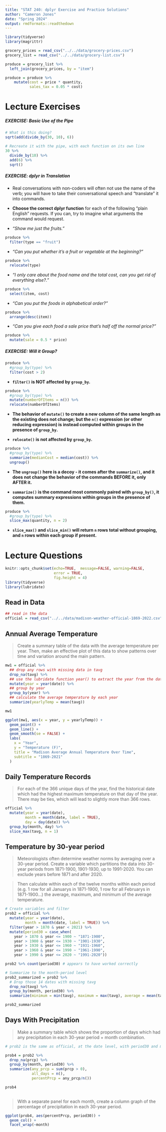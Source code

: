 ---
title: "STAT 240: dplyr Exercise and Practice Solutions"
author: "Cameron Jones"
date: "Spring 2024"
output: rmdformats::readthedown
---

```{r, include = FALSE}
library(tidyverse)
library(magrittr)
```

```{r}
grocery_prices = read_csv("../../data/grocery-prices.csv")
grocery_list = read_csv("../../data/grocery-list.csv")

produce = grocery_list %>% 
  left_join(grocery_prices, by = "item") 

produce = produce %>% 
    mutate(cost = price * quantity,
           sales_tax = 0.05 * cost)
```


# Lecture Exercises

##### EXERCISE: Basic Use of the Pipe

```{r}
# What is this doing?
sqrt(add(divide_by(30, 10), 6))

# Recreate it with the pipe, with each function on its own line
30 %>% 
  divide_by(10) %>% 
  add(6) %>% 
  sqrt()
```

##### EXERCISE: dplyr in Translation

* Real conversations with non-coders will often not use the name of the verb; you will have to take their conversational speech and "translate" it into commands.

* **Choose the correct dplyr function** for each of the following "plain English" requests. If you can, try to imagine what arguments the command would request.

* *"Show me just the fruits."*

```{r}
produce %>% 
  filter(type == "fruit")
```


* *"Can you put whether it's a fruit or vegetable at the beginning?"*

```{r}
produce %>% 
  relocate(type)
```


* *"I only care about the food name and the total cost, can you get rid of everything else?."*

```{r}
produce %>% 
  select(item, cost)
```


* *"Can you put the foods in alphabetical order?"*

```{r}
produce %>% 
  arrange(desc(item))
```


* *"Can you give each food a sale price that's half off the normal price?"*

```{r}
produce %>% 
  mutate(sale = 0.5 * price)
```

##### EXERCISE: Will it Group?

```{r}
produce %>% 
  #group_by(type) %>% 
  filter(cost > 2)
```

- **`filter()` is NOT affected by `group_by`.**

```{r}
produce %>% 
  #group_by(type) %>% 
  mutate(numberOfItems = n()) %>% 
  relocate(numberOfItems)
```

- **The behavior of `mutate()` to create a new column of the same length as the existing does not change; but the `n()` expression (or other reducing expression) is instead computed within groups in the presence of `group_by`.**

- **`relocate()` is not affected by `group_by`.**

```{r}
produce %>%
  #group_by(type) %>% 
  summarize(medianCost = median(cost)) %>% 
  ungroup()
```

- **The `ungroup()` here is a decoy - it comes after the `summarize()`, and it does not change the behavior of the commands BEFORE it, only AFTER it.**

- **`summarize()` is the command most commonly paired with `group_by()`, it computes summary expressions within groups in the presence of them.**

```{r}
produce %>% 
  #group_by(type) %>% 
  slice_max(quantity, n = 2)
```

- **`slice_max()` and `slice_min()` will return `n` rows total without grouping, and `n` rows within each group if present.**

# Lecture Questions

```{r setup, include=FALSE}
knitr::opts_chunk$set(echo=TRUE,  message=FALSE, warning=FALSE,
                      error = TRUE,
                      fig.height = 4)
library(tidyverse)
library(lubridate)
```

## Read in Data

```{r}
## read in the data
official = read_csv("../../data/madison-weather-official-1869-2022.csv")
```

## Annual Average Temperature

> Create a summary table of the data with the average temperature per year. Then, make an effective plot of this data to show patterns over time and variation around the main pattern.

```{r}
mw1 = official %>% 
  ## drop any rows with missing data in tavg
  drop_na(tavg) %>% 
  ## use the lubridate function year() to extract the year from the date
  mutate(year = year(date)) %>% 
  ## group by year
  group_by(year) %>% 
  ## calculate the average temperature by each year
  summarize(yearlyTemp = mean(tavg))

mw1
```

```{r}
ggplot(mw1, aes(x = year, y = yearlyTemp)) +
  geom_point() +
  geom_line() +
  geom_smooth(se = FALSE) +
  labs(
    x = "Year",
    y = "Temperature (F)",
    title = "Madison Average Annual Temperature Over Time",
    subtitle = "1869-2021"
  )
```

## Daily Temperature Records

> For each of the 366 unique days of the year, find the historical date which had the highest maximum temperature on that day of the year. There may be ties, which will lead to slightly more than 366 rows.

```{r}
official %>% 
  mutate(year = year(date),
         month = month(date, label = TRUE),
         day = day(date)) %>% 
  group_by(month, day) %>% 
  slice_max(tavg, n = 1)
```

## Temperature by 30-year period

> Meteorologists often determine weather norms by averaging over a 30-year period. Create a variable which partitions the data into 30-year periods from 1871-1900, 1901-1930, up to 1991-2020. You can exclude years before 1871 and after 2020.

> Then calculate within each of the twelve months within each period (e.g. 1 row for all Januarys in 1871-1900, 1 row for all Februarys in 1871-1900...) the average, maximum, and minimum of the average temperature.

```{r}
# Create variables and filter
prob2 = official %>% 
  mutate(year = year(date),
         month = month(date, label = TRUE)) %>% 
  filter(year > 1870 & year < 2021) %>% 
  mutate(period30 = case_when(
    year > 1870 & year <= 1900 ~ "1871-1900",
    year > 1900 & year <= 1930 ~ "1901-1930",
    year > 1930 & year <= 1960 ~ "1931-1960",
    year > 1960 & year <= 1990 ~ "1961-1990",
    year > 1990 & year <= 2020 ~ "1991-2020"))  

prob2 %>% count(period30) # appears to have worked correctly
```

```{r}
# Summarize to the month-period level
prob2_summarized = prob2 %>% 
  # Drop those 14 dates with missing tavg
  drop_na(tavg) %>% 
  group_by(month, period30) %>% 
  summarize(minimum = min(tavg), maximum = max(tavg), average = mean(tavg))

prob2_summarized
```

## Days With Precipitation

> Make a summary table which shows the proportion of days which had any precipitation in each 30-year period + month combination.

```{r}
# prob2 is the same as official, at the date level, with period30 and month already created

prob4 = prob2 %>% 
  drop_na(prcp) %>% 
  group_by(month, period30) %>% 
  summarize(any_prcp = sum(prcp > 0), 
            all_days = n(), 
            percentPrcp = any_prcp/n())

prob4
  
```

> With a separate panel for each month, create a column graph of the percentage of precipitation in each 30-year period.

```{r}
ggplot(prob4, aes(percentPrcp, period30)) +
  geom_col() +
  facet_wrap(~month)
```





